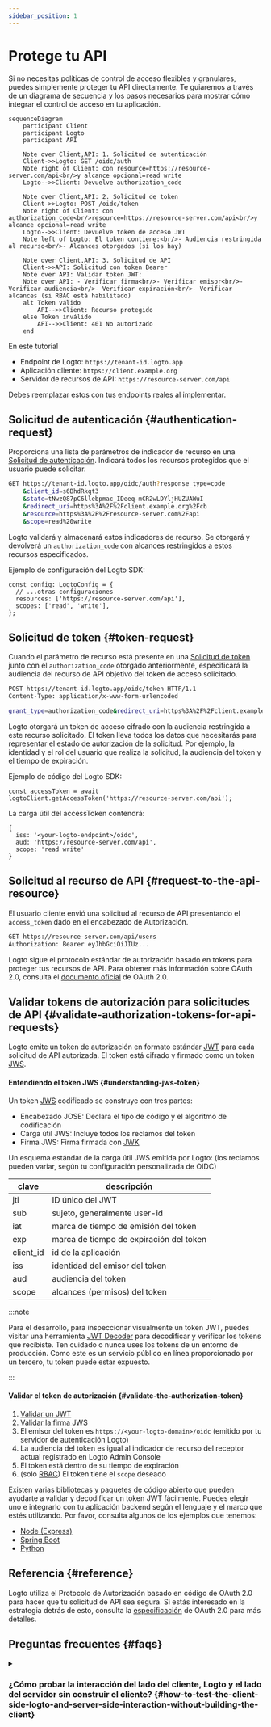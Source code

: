 ```yaml
---
sidebar_position: 1
---
```


# Protege tu API

Si no necesitas políticas de control de acceso flexibles y granulares, puedes simplemente proteger tu API directamente. Te guiaremos a través de un diagrama de secuencia y los pasos necesarios para mostrar cómo integrar el control de acceso en tu aplicación.

```mermaid
sequenceDiagram
    participant Client
    participant Logto
    participant API

    Note over Client,API: 1. Solicitud de autenticación
    Client->>Logto: GET /oidc/auth
    Note right of Client: con resource=https://resource-server.com/api<br/>y alcance opcional=read write
    Logto-->>Client: Devuelve authorization_code

    Note over Client,API: 2. Solicitud de token
    Client->>Logto: POST /oidc/token
    Note right of Client: con authorization_code<br/>resource=https://resource-server.com/api<br/>y alcance opcional=read write
    Logto-->>Client: Devuelve token de acceso JWT
    Note left of Logto: El token contiene:<br/>- Audiencia restringida al recurso<br/>- Alcances otorgados (si los hay)

    Note over Client,API: 3. Solicitud de API
    Client->>API: Solicitud con token Bearer
    Note over API: Validar token JWT:
    Note over API: - Verificar firma<br/>- Verificar emisor<br/>- Verificar audiencia<br/>- Verificar expiración<br/>- Verificar alcances (si RBAC está habilitado)
    alt Token válido
        API-->>Client: Recurso protegido
    else Token inválido
        API-->>Client: 401 No autorizado
    end
```

En este tutorial

- Endpoint de Logto: `https://tenant-id.logto.app`
- Aplicación cliente: `https://client.example.org`
- Servidor de recursos de API: `https://resource-server.com/api`

Debes reemplazar estos con tus endpoints reales al implementar.

## Solicitud de autenticación \{#authentication-request}

Proporciona una lista de parámetros de indicador de recurso en una [Solicitud de autenticación](https://openid.net/specs/openid-connect-core-1_0.html#AuthRequest). Indicará todos los recursos protegidos que el usuario puede solicitar.

```bash
GET https://tenant-id.logto.app/oidc/auth?response_type=code
    &client_id=s6BhdRkqt3
    &state=tNwzQ87pC6llebpmac_IDeeq-mCR2wLDYljHUZUAWuI
    &redirect_uri=https%3A%2F%2Fclient.example.org%2Fcb
    &resource=https%3A%2F%2Fresource-server.com%2Fapi
    &scope=read%20write
```

Logto validará y almacenará estos indicadores de recurso. Se otorgará y devolverá un `authorization_code` con alcances restringidos a estos recursos especificados.

Ejemplo de configuración del Logto SDK:

```tsx
const config: LogtoConfig = {
  // ...otras configuraciones
  resources: ['https://resource-server.com/api'],
  scopes: ['read', 'write'],
};
```

## Solicitud de token \{#token-request}

Cuando el parámetro de recurso está presente en una [Solicitud de token](https://openid.net/specs/openid-connect-core-1_0.html#TokenRequest) junto con el `authorization_code` otorgado anteriormente, especificará la audiencia del recurso de API objetivo del token de acceso solicitado.

```bash
POST https://tenant-id.logto.app/oidc/token HTTP/1.1
Content-Type: application/x-www-form-urlencoded

grant_type=authorization_code&redirect_uri=https%3A%2F%2Fclient.example.org%2Fcb&code=10esc29BWC2qZB0acc9v8zAv9ltc2pko105tQauZ&resource=https%3A%2F%2Fresource-server.com%2Fapi
```

Logto otorgará un token de acceso cifrado con la audiencia restringida a este recurso solicitado. El token lleva todos los datos que necesitarás para representar el estado de autorización de la solicitud. Por ejemplo, la identidad y el rol del usuario que realiza la solicitud, la audiencia del token y el tiempo de expiración.

Ejemplo de código del Logto SDK:

```tsx
const accessToken = await logtoClient.getAccessToken('https://resource-server.com/api');
```

La carga útil del accessToken contendrá:

```tsx
{
  iss: '<your-logto-endpoint>/oidc',
  aud: 'https://resource-server.com/api',
  scope: 'read write'
}
```

## Solicitud al recurso de API \{#request-to-the-api-resource}

El usuario cliente envió una solicitud al recurso de API presentando el `access_token` dado en el encabezado de Autorización.

```bash
GET https://resource-server.com/api/users
Authorization: Bearer eyJhbGciOiJIUz...
```

Logto sigue el protocolo estándar de autorización basado en tokens para proteger tus recursos de API. Para obtener más información sobre OAuth 2.0, consulta el [documento oficial](https://datatracker.ietf.org/doc/html/rfc6749#section-1.3.1) de OAuth 2.0.

## Validar tokens de autorización para solicitudes de API \{#validate-authorization-tokens-for-api-requests}

Logto emite un token de autorización en formato estándar [JWT](https://datatracker.ietf.org/doc/html/rfc7519) para cada solicitud de API autorizada. El token está cifrado y firmado como un token [JWS](https://datatracker.ietf.org/doc/html/rfc7515).

#### Entendiendo el token JWS \{#understanding-jws-token}

Un token [JWS](https://datatracker.ietf.org/doc/html/rfc7515) codificado se construye con tres partes:

- Encabezado JOSE: Declara el tipo de código y el algoritmo de codificación
- Carga útil JWS: Incluye todos los reclamos del token
- Firma JWS: Firma firmada con [JWK](https://datatracker.ietf.org/doc/html/rfc7517)

Un esquema estándar de la carga útil JWS emitida por Logto: (los reclamos pueden variar, según tu configuración personalizada de OIDC)

| clave     | descripción                             |
| --------- | --------------------------------------- |
| jti       | ID único del JWT                        |
| sub       | sujeto, generalmente user-id            |
| iat       | marca de tiempo de emisión del token    |
| exp       | marca de tiempo de expiración del token |
| client_id | id de la aplicación                     |
| iss       | identidad del emisor del token          |
| aud       | audiencia del token                     |
| scope     | alcances (permisos) del token           |

:::note

Para el desarrollo, para inspeccionar visualmente un token JWT, puedes visitar una herramienta [JWT Decoder](https://www.jstoolset.com/jwt) para decodificar y verificar los tokens que recibiste. Ten cuidado o nunca uses los tokens de un entorno de producción. Como este es un servicio público en línea proporcionado por un tercero, tu token puede estar expuesto.

:::

#### Validar el token de autorización \{#validate-the-authorization-token}

1. [Validar un JWT](https://datatracker.ietf.org/doc/html/rfc7519#section-7.2)
2. [Validar la firma JWS](https://datatracker.ietf.org/doc/html/rfc7515#section-5.2)
3. El emisor del token es `https://<your-logto-domain>/oidc` (emitido por tu servidor de autenticación Logto)
4. La audiencia del token es igual al indicador de recurso del receptor actual registrado en Logto Admin Console
5. El token está dentro de su tiempo de expiración
6. (solo [RBAC](/authorization/role-based-access-control/protect-api-resources-with-rbac)) El token tiene el `scope` deseado

Existen varias bibliotecas y paquetes de código abierto que pueden ayudarte a validar y decodificar un token JWT fácilmente. Puedes elegir uno e integrarlo con tu aplicación backend según el lenguaje y el marco que estés utilizando. Por favor, consulta algunos de los ejemplos que tenemos:

- [Node (Express)](/authorization/api-resources/node-express)
- [Spring Boot](/authorization/api-resources/spring-boot)
- [Python](/authorization/api-resources/python)

## Referencia \{#reference}

Logto utiliza el Protocolo de Autorización basado en código de OAuth 2.0 para hacer que tu solicitud de API sea segura. Si estás interesado en la estrategia detrás de esto, consulta la [especificación](https://datatracker.ietf.org/doc/html/rfc6749#section-1.3.1) de OAuth 2.0 para más detalles.

## Preguntas frecuentes \{#faqs}

<details>

<summary>

### ¿Cómo probar la interacción del lado del cliente, Logto y el lado del servidor sin construir el cliente? \{#how-to-test-the-client-side-logto-and-server-side-interaction-without-building-the-client}

</summary>

Puedes automatizar este proceso sin necesidad de construir el cliente. Una opción es usar un Token de Acceso Personal (PAT). Un PAT te permite simular la autenticación del lado del cliente representando a un usuario específico, con diferentes roles y permisos. Esto se puede usar para probar tu lógica del lado del servidor, como la validación del token de acceso o JWT, sin la necesidad de un cliente completamente construido. Para comenzar, consulta el [Token de acceso personal](/user-management/personal-access-token).

</details>
